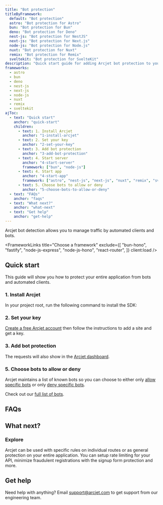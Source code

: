 ```yaml
---
title: "Bot protection"
titleByFramework:
  default: "Bot protection"
  astro: "Bot protection for Astro"
  bun: "Bot protection for Bun"
  deno: "Bot protection for Deno"
  nest-js: "Bot protection for NestJS"
  next-js: "Bot protection for Next.js"
  node-js: "Bot protection for Node.js"
  nuxt: "Bot protection for Nuxt"
  remix: "Bot protection for Remix"
  sveltekit: "Bot protection for SvelteKit"
description: "Quick start guide for adding Arcjet bot protection to your Next.js, NestJS, Node.js, Bun, Remix, or SvelteKit app."
frameworks:
  - astro
  - bun
  - deno
  - nest-js
  - next-js
  - node-js
  - nuxt
  - remix
  - sveltekit
ajToc:
  - text: "Quick start"
    anchor: "quick-start"
    children:
      - text: 1. Install Arcjet
        anchor: "1-install-arcjet"
      - text: 2. Set your key
        anchor: "2-set-your-key"
      - text: 3. Add bot protection
        anchor: "3-add-bot-protection"
      - text: 4. Start server
        anchor: "4-start-server"
        framework: ["bun", "node-js"]
      - text: 4. Start app
        anchor: "4-start-app"
        framework: ["astro", "nest-js", "next-js", "nuxt", "remix", "sveltekit"]
      - text: 5. Choose bots to allow or deny
        anchor: "5-choose-bots-to-allow-or-deny"
  - text: "FAQs"
    anchor: "faqs"
  - text: "What next?"
    anchor: "what-next"
  - text: "Get help"
    anchor: "get-help"
---
```












Arcjet bot detection allows you to manage traffic by automated clients and bots.

<WhatIsArcjet />

<FrameworkLinks
  title="Choose a framework"
  exclude={[
    "bun-hono",
    "fastify",
    "node-js-express",
    "node-js-hono",
    "react-router",
  ]}
  client:load
/>

## Quick start

This guide will show you how to protect your entire <FrameworkName client:load />
application from bots and automated clients.

### 1. Install Arcjet

In your project root, run the following command to install the SDK:

<SlotByFramework client:load>
  <AstroStep1 slot="astro" />
  <BunStep1 slot="bun" />
  <DenoStep1 slot="deno" />
  <NestJsStep1 slot="nest-js" />
  <NextJsStep1 slot="next-js" />
  <NodeJsStep1 slot="node-js" />
  <NuxtStep1 slot="nuxt" />
  <RemixStep1 slot="remix" />
  <SvelteKitStep1 slot="sveltekit" />
</SlotByFramework>

### 2. Set your key

[Create a free Arcjet account](https://app.arcjet.com) then follow the
instructions to add a site and get a key.

<SlotByFramework client:load>
  <AstroStep2 slot="astro" />
  <BunStep2 slot="bun" />
  <DenoStep2 slot="deno" />
  <NestJsStep2 slot="nest-js" />
  <NextJsStep2 slot="next-js" />
  <NodeJsStep2 slot="node-js" />
  <NuxtStep2 slot="nuxt" />
  <RemixStep2 slot="remix" />
  <SvelteKitStep2 slot="sveltekit" />
</SlotByFramework>

### 3. Add bot protection

<SlotByFramework client:load>
  <AstroStep3 slot="astro" />
  <BunStep3 slot="bun" />
  <DenoStep3 slot="deno" />
  <NestJsStep3 slot="nest-js" />
  <NextJsStep3 slot="next-js" />
  <NodeJsStep3 slot="node-js" />
  <NuxtStep3 slot="nuxt" />
  <RemixStep3 slot="remix" />
  <SvelteKitStep3 slot="sveltekit" />
</SlotByFramework>

<SlotByFramework client:load>
  <AstroStep4 slot="astro" />
  <BunStep4 slot="bun" />
  <DenoStep4 slot="deno" />
  <NestJsStep4 slot="nest-js" />
  <NextJsStep4 slot="next-js" />
  <NodeJsStep4 slot="node-js" />
  <NuxtStep4 slot="nuxt" />
  <RemixStep4 slot="remix" />
  <SvelteKitStep4 slot="sveltekit" />
</SlotByFramework>

The requests will also show in the [Arcjet dashboard](https://app.arcjet.com).

### 5. Choose bots to allow or deny

Arcjet maintains a list of known bots so you can choose to either only [allow
specific bots](/bot-protection/reference#allowing-specific-bots) or only [deny
specific bots](/bot-protection/reference#denying-specific-bots).

Check out our [full list of bots](https://arcjet.com/bot-list).

## FAQs

<FAQs />

## What next?

<CardGrid>
  <LinkCard
    title="Bot protection reference"
    href="/bot-protection/reference"
    description="Full details about bot protection."
  />
  <LinkCard
    title="Testing"
    href="/testing"
    description="Write tests for your rules."
  />
</CardGrid>

### Explore

Arcjet can be used with specific rules on individual routes or as general
protection on your entire application. You can setup rate limiting for your
API, minimize fraudulent registrations with the signup form protection and more.

<CardGrid>
  <LinkCard
    title="Example apps"
    href="https://github.com/arcjet/arcjet-js/tree/main/examples"
    description="Check out the examples."
  />
  <LinkCard
    title="Learn how Arcjet works"
    href="/architecture"
    description="Arcjet's architecture."
  />
  <SdkReferenceLinkByFramework />
</CardGrid>

## Get help

Need help with anything? Email support@arcjet.com to get support from our
engineering team.

<Comments />
